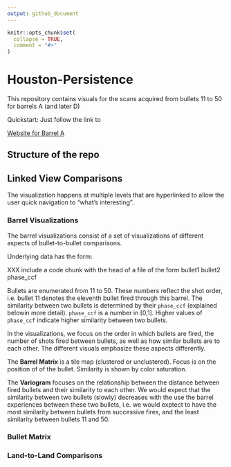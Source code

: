 ```yaml
---
output: github_document
---
```


<!-- README.md is generated from README.Rmd. Please edit that file -->

```r
knitr::opts_chunk$set(
  collapse = TRUE,
  comment = "#>"
)
```

# Houston-Persistence 

<!-- badges: start -->
<!-- badges: end -->

This repository contains visuals for the scans acquired from bullets 11 to 50 for barrels A (and later D)

Quickstart: Just follow the link to

[Website for Barrel
A](https://heike.github.io/Houston-Persistence/docs/matrix-comparisons/matrix_A.html)

<!--[Website for Barrel
D](https://heike.github.io/Houston-Persistence/docs/matrix-comparisons/matrix_D.html)-->

## Structure of the repo



## Linked View Comparisons

The visualization happens at multiple levels that are hyperlinked to allow the user quick navigation to "what's interesting".




### Barrel Visualizations

The barrel visualizations consist of a set of visualizations of different aspects of bullet-to-bullet comparisons.

Underlying data has the form:

XXX include a code chunk with the head of a file of the form bullet1 bullet2 phase_ccf

Bullets are enumerated from 11 to 50. These numbers reflect the shot order, i.e. bullet 11 denotes the eleventh bullet fired through this barrel. 
The similarity between two bullets is determined by their `phase_ccf` (explained belowin more detail). `phase_ccf` is a number in [0,1]. Higher values of `phase_ccf` indicate higher similarity between two bullets.  

In the visualizations, we focus on the order in which bullets are fired, the number of shots fired between bullets, as well as how similar bullets are to each other. The different visuals emphasize  these aspects differently.

The **Barrel Matrix** is a  tile map (clustered or unclustered).  Focus is on the position of of the bullet. Similarity is shown by color saturation.

The **Variogram** focuses on the relationship between the distance between fired bullets and their similarity to each other. We would expect that the similarity between two bullets (slowly) decreases with the use the barrel experiences between these two bullets, i.e. we would exptect to have the most similarity between bullets from successive fires, and the least similarity between bullets 11 and 50. 

### Bullet Matrix

### Land-to-Land Comparisons


